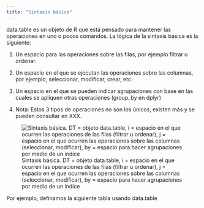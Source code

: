 ```yaml
---
title: "Sintaxis básica"
---
```


data.table es un objeto de R que está pensado para mantener las operaciones en uno o pocos comandos. La lógica de la sintaxis básica es la siguiente:

1. Un espacio para las operaciones sobre las filas, por ejemplo filtrar u ordenar.

2. Un espacio en el que se ejecutan las operaciones sobre las columnas, por ejemplo, seleccionar, modificar, crear, etc. 

3. Un espacio en el que se pueden indicar agrupaciones con base en las cuales se apliquen otras operaciones (group_by en dplyr)

4. Nota: Estos 3 tipos de operaciones no son los únicos, existen más y se pueden consultar en XXX. 


:::{.center}
![Sintaxis básica. DT = objeto data.table, i = espacio en el que ocurren las operaciones de las filas (filtrar u ordenar), j = espacio en el que ocurren las operaciones sobre las columnas (seleccionar, modificar), by = espacio para hacer agrupaciones por medio de un índice](img/sintaxis.png)
:::

Por ejemplo, definamos la siguiente tabla usando data.table





